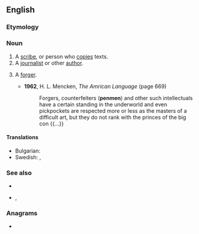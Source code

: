 {{also|Penman}}
==English==

===Etymology===
{{suffix|en|pen|man}}

===Noun===
{{en-noun|penmen}}

# A [[scribe]], or person who [[copy|copies]] texts.
# A [[journalist]] or other [[author]].
# {{lb|en|slang}} A [[forger]].
#* '''1962''', H. L. Mencken, ''The Amrican Language'' (page 669)
#*: Forgers, counterfeiters ('''penmen''') and other such intellectuals have a certain standing in the underworld and even pickpockets are respected more or less as the masters of a difficult art, but they do not rank with the princes of the big con {{...}}

====Translations====
{{trans-top|journalist or other author}}
{{trans-mid}}
* Bulgarian: {{t+|bg|писател|m}}
* Swedish: {{t+|sv|skribent|c}},  {{t+|sv|skriftställare|c}}
{{trans-bottom}}

===See also===
* {{l|en|penmanship}}
* {{l|en|penwoman}}, {{l|en|penwomanship}}

===Anagrams===
* {{anagrams|en|a=aemnnp|Nepman|pan men|panmen}}